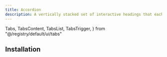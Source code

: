 ```yaml
---
title: Accordion
description: A vertically stacked set of interactive headings that each reveal a section of content.
---
```


  Tabs,
  TabsContent,
  TabsList,
  TabsTrigger,
} from "@/registry/default/ui/tabs"

<ComponentPreview />

## Installation

<Tabs>
<TabsList>
<TabsTrigger />
</TabsList>
</Tabs>
